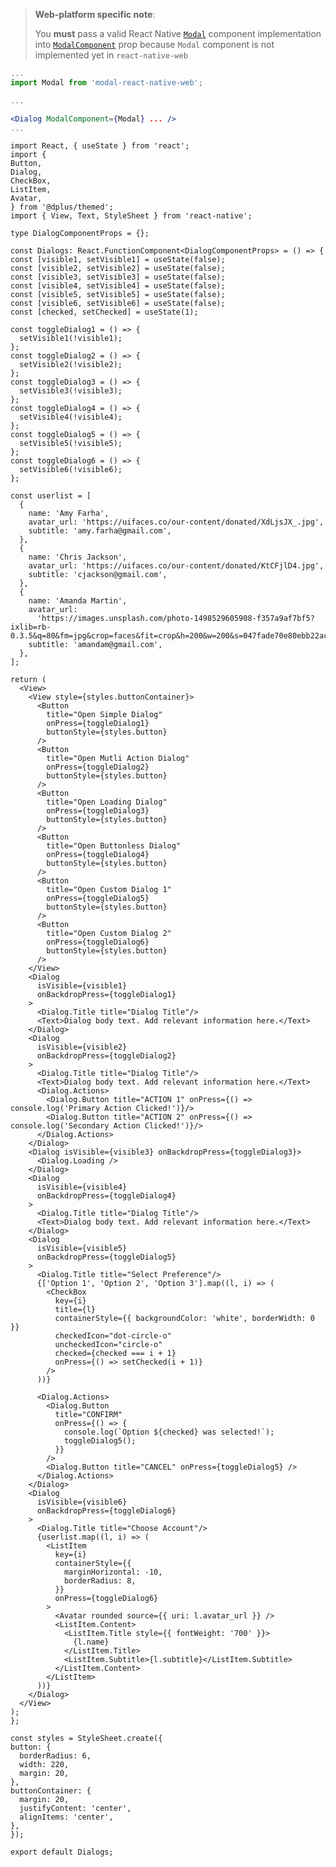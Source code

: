 <!-- To show the guide to configure the Dialog Component to a project.
This is not added as description in comments of the component so is added here. -->

> **Web-platform specific note**:
>
> You **must** pass a valid React Native [`Modal`](https://reactnative.dev/docs/modal) component implementation
> into [`ModalComponent`](#modalcomponent) prop because `Modal` component is not implemented yet in `react-native-web`

```jsx
...
import Modal from 'modal-react-native-web';

...

<Dialog ModalComponent={Modal} ... />
...
```

```SnackPlayer  Dialog
import React, { useState } from 'react';
import {
Button,
Dialog,
CheckBox,
ListItem,
Avatar,
} from '@dplus/themed';
import { View, Text, StyleSheet } from 'react-native';

type DialogComponentProps = {};

const Dialogs: React.FunctionComponent<DialogComponentProps> = () => {
const [visible1, setVisible1] = useState(false);
const [visible2, setVisible2] = useState(false);
const [visible3, setVisible3] = useState(false);
const [visible4, setVisible4] = useState(false);
const [visible5, setVisible5] = useState(false);
const [visible6, setVisible6] = useState(false);
const [checked, setChecked] = useState(1);

const toggleDialog1 = () => {
  setVisible1(!visible1);
};
const toggleDialog2 = () => {
  setVisible2(!visible2);
};
const toggleDialog3 = () => {
  setVisible3(!visible3);
};
const toggleDialog4 = () => {
  setVisible4(!visible4);
};
const toggleDialog5 = () => {
  setVisible5(!visible5);
};
const toggleDialog6 = () => {
  setVisible6(!visible6);
};

const userlist = [
  {
    name: 'Amy Farha',
    avatar_url: 'https://uifaces.co/our-content/donated/XdLjsJX_.jpg',
    subtitle: 'amy.farha@gmail.com',
  },
  {
    name: 'Chris Jackson',
    avatar_url: 'https://uifaces.co/our-content/donated/KtCFjlD4.jpg',
    subtitle: 'cjackson@gmail.com',
  },
  {
    name: 'Amanda Martin',
    avatar_url:
      'https://images.unsplash.com/photo-1498529605908-f357a9af7bf5?ixlib=rb-0.3.5&q=80&fm=jpg&crop=faces&fit=crop&h=200&w=200&s=047fade70e80ebb22ac8f09c04872c40',
    subtitle: 'amandam@gmail.com',
  },
];

return (
  <View>
    <View style={styles.buttonContainer}>
      <Button
        title="Open Simple Dialog"
        onPress={toggleDialog1}
        buttonStyle={styles.button}
      />
      <Button
        title="Open Mutli Action Dialog"
        onPress={toggleDialog2}
        buttonStyle={styles.button}
      />
      <Button
        title="Open Loading Dialog"
        onPress={toggleDialog3}
        buttonStyle={styles.button}
      />
      <Button
        title="Open Buttonless Dialog"
        onPress={toggleDialog4}
        buttonStyle={styles.button}
      />
      <Button
        title="Open Custom Dialog 1"
        onPress={toggleDialog5}
        buttonStyle={styles.button}
      />
      <Button
        title="Open Custom Dialog 2"
        onPress={toggleDialog6}
        buttonStyle={styles.button}
      />
    </View>
    <Dialog
      isVisible={visible1}
      onBackdropPress={toggleDialog1}
    >
      <Dialog.Title title="Dialog Title"/>
      <Text>Dialog body text. Add relevant information here.</Text>
    </Dialog>
    <Dialog
      isVisible={visible2}
      onBackdropPress={toggleDialog2}
    >
      <Dialog.Title title="Dialog Title"/>
      <Text>Dialog body text. Add relevant information here.</Text>
      <Dialog.Actions>
        <Dialog.Button title="ACTION 1" onPress={() => console.log('Primary Action Clicked!')}/>
        <Dialog.Button title="ACTION 2" onPress={() => console.log('Secondary Action Clicked!')}/>
      </Dialog.Actions>
    </Dialog>
    <Dialog isVisible={visible3} onBackdropPress={toggleDialog3}>
      <Dialog.Loading />
    </Dialog>
    <Dialog
      isVisible={visible4}
      onBackdropPress={toggleDialog4}
    >
      <Dialog.Title title="Dialog Title"/>
      <Text>Dialog body text. Add relevant information here.</Text>
    </Dialog>
    <Dialog
      isVisible={visible5}
      onBackdropPress={toggleDialog5}
    >
      <Dialog.Title title="Select Preference"/>
      {['Option 1', 'Option 2', 'Option 3'].map((l, i) => (
        <CheckBox
          key={i}
          title={l}
          containerStyle={{ backgroundColor: 'white', borderWidth: 0 }}
          checkedIcon="dot-circle-o"
          uncheckedIcon="circle-o"
          checked={checked === i + 1}
          onPress={() => setChecked(i + 1)}
        />
      ))}

      <Dialog.Actions>
        <Dialog.Button
          title="CONFIRM"
          onPress={() => {
            console.log(`Option ${checked} was selected!`);
            toggleDialog5();
          }}
        />
        <Dialog.Button title="CANCEL" onPress={toggleDialog5} />
      </Dialog.Actions>
    </Dialog>
    <Dialog
      isVisible={visible6}
      onBackdropPress={toggleDialog6}
    >
      <Dialog.Title title="Choose Account"/>
      {userlist.map((l, i) => (
        <ListItem
          key={i}
          containerStyle={{
            marginHorizontal: -10,
            borderRadius: 8,
          }}
          onPress={toggleDialog6}
        >
          <Avatar rounded source={{ uri: l.avatar_url }} />
          <ListItem.Content>
            <ListItem.Title style={{ fontWeight: '700' }}>
              {l.name}
            </ListItem.Title>
            <ListItem.Subtitle>{l.subtitle}</ListItem.Subtitle>
          </ListItem.Content>
        </ListItem>
      ))}
    </Dialog>
  </View>
);
};

const styles = StyleSheet.create({
button: {
  borderRadius: 6,
  width: 220,
  margin: 20,
},
buttonContainer: {
  margin: 20,
  justifyContent: 'center',
  alignItems: 'center',
},
});

export default Dialogs;
```
